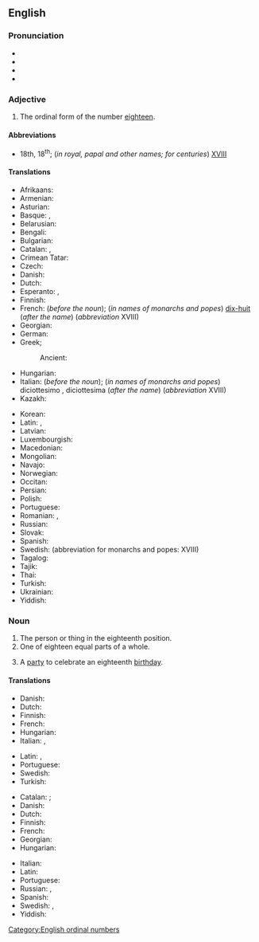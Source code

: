 ==English==
{{number box|en|18}}

===Pronunciation===
* {{IPA|en|/ˌeɪˈtiːnθ/}}
* {{audio|en|en-us-eighteenth.ogg|Audio (US)}}
* {{rhymes|en|iːnθ}}
* {{hyphenation|en|eigh|teenth}}

===Adjective===
{{head|en|adjective}}

# The ordinal form of the number [[eighteen]].

====Abbreviations====
* 18th, 18<sup>th</sup>; (''in royal, papal and other names; for centuries'') [[XVIII]]

====Translations====
{{trans-top-also|the ordinal form of the number eighteen|18th}}
* Afrikaans: {{t|af|agtiende}}
* Armenian: {{t+|hy|տասնութերորդ}}
* Asturian: {{t+|ast|decimoctavu}}
* Basque: {{t|eu|hemezortzigarren}}, {{t|eu|hamazortzigarren}}
* Belarusian: {{t|be|васямна́ццаты}}
* Bengali: {{t|bn|অষ্টাদশ}}
* Bulgarian: {{t+|bg|осемнадесети}}
* Catalan: {{t+|ca|divuitè}}, {{t+|ca|dihuité}} {{qualifier|Valencian}}
* Crimean Tatar: {{t|crh|on sekizinci}}
* Czech: {{t+|cs|osmnáctý}}
* Danish: {{t+|da|attende}}
* Dutch: {{t+|nl|achttiende}}
* Esperanto: {{t|eo|dek-oka}}, {{t|eo|dekoka}}
* Finnish: {{t|fi|kahdeksastoista}}
* French: {{t+|fr|dix-huitième}} (''before the noun''); (''in names of monarchs and popes'') [[dix-huit]] (''after the name'') (''abbreviation'' XVIII)
* Georgian: {{t|ka|მეთვრამეტე}}
* German: {{t+|de|achtzehnte}}
* Greek;
*: Ancient: {{t|grc|ὀκτωκαιδέκατος}}
* Hungarian: {{t+|hu|tizennyolcadik}}
* Italian: {{t+|it|diciottesimo}} (''before the noun''); (''in names of monarchs and popes'') diciottesimo {{g|m}}, diciottesima {{g|f}} (''after the name'') (''abbreviation'' XVIII)
* Kazakh: {{t|kk|он сегізінші|sc=Cyrl}}
{{trans-mid}}
* Korean: {{t+|ko|열여덟째}}
* Latin: {{t|la|duodevicesimus}}, {{t|la|[[octavus]] [[decimus]]}}
* Latvian: {{t|lv|astoņpadsmitais}}
* Luxembourgish: {{t|lb|uechtzéngt}}
* Macedonian: {{t|mk|осумнаесетти}}
* Mongolian: {{t|mn|арван наймдугаар|sc=Cyrl}}
* Navajo: {{t|nv|tseebíítsʼáadah góneʼ}}
* Norwegian: {{t|no|attende}}
* Occitan: {{t|oc|dètz-e-uechen}}
* Persian: {{t+|fa|هجدهم|tr=hejdahom}}
* Polish: {{t+|pl|osiemnasty}}
* Portuguese: {{t|pt|décimo oitavo}}
* Romanian: {{t+|ro|optsprezecelea}}, {{t|ro|optșpelea}} {{qualifier|informal}}
* Russian: {{t+|ru|восемна́дцатый}}
* Slovak: {{t+|sk|osemnásty}}
* Spanish: {{t+|es|decimoctavo}}
* Swedish: {{t+|sv|artonde}} (abbreviation for monarchs and popes: XVIII)
* Tagalog: {{t|tl|ikalabing-walo}}
* Tajik: {{t|tg|ҳаждаҳум|sc=Cyrl}}
* Thai: {{t|th|ที่สิบแปด}}
* Turkish: {{t|tr|on sekizinci}}
* Ukrainian: {{t+|uk|вісімна́дцятий}}
* Yiddish: {{t|yi|אַכצנט}}
{{trans-bottom}}

===Noun===
{{en-noun}}

# The person or thing in the eighteenth position.
# One of eighteen equal parts of a whole.
# {{lb|en|informal}} A [[party]] to celebrate an eighteenth [[birthday]].

====Translations====
{{trans-top|the person or thing in the eighteenth position}}
* Danish: {{t|da|attener|c}}
* Dutch: {{t+|nl|achttiende|m|f}}
* Finnish: {{t|fi|kahdeksastoista}}
* French: {{t+|fr|dix-huitième|m|f}}
* Hungarian: {{t+|hu|tizennyolcadik}}
* Italian: {{t+|it|diciottesimo|m}}, {{t+|it|diciottesima|f}}
{{trans-mid}}
* Latin: {{t|la|octavus decimus}}, {{t|la|octavus decimus}}
* Portuguese: {{t|pt|décimo oitavo|m}}
* Swedish: {{t+|sv|artonde}}
* Turkish: {{t|tr|on sekizinci}}
{{trans-bottom}}

{{trans-top|one of eighteen equal parts of a whole}}
* Catalan: {{t+|ca|divuitè|m}}; {{t+|ca|dihuité|m}} {{qualifier|Valencian}}
* Danish: {{t|da|attendedel|c}}
* Dutch: {{t+|nl|achttiende|n}}
* Finnish: {{t|fi|kahdeksastoistaosa}}
* French: {{t+|fr|dix-huitième|m}}
* Georgian: {{t|ka|მეთვრამეტედი}}
* Hungarian: {{t|hu|tizennyolcad}}
{{trans-mid}}
* Italian: {{t+|it|diciottesimo|m}}
* Latin: {{t|la|octavum decimum|n}}
* Portuguese: {{t|pt|décimo oitavo|m}}
* Russian: {{t|ru|восемна́дцатая часть|f}}, {{t|ru|восемна́дцатая до́ля|f}}
* Spanish: {{t+|es|dieciochoavo}} {{qualifier|adj.}}
* Swedish: {{t+|sv|artondel}}, {{t+|sv|artondedel|c}}
* Yiddish: {{t|yi|אַכצנטל|n}}
{{trans-bottom}}

[[Category:English ordinal numbers]]
